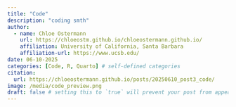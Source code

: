 ```yaml
---
title: "Code"
description: "coding smth"
author:
  - name: Chloe Ostermann
    url: https://chloeostm.github.io/chloeostermann.github.io/
    affiliation: University of California, Santa Barbara
    affiliation-url: https://www.ucsb.edu/ 
date: 06-10-2025
categories: [Code, R, Quarto] # self-defined categories
citation: 
  url: https://chloeostermann.github.io/posts/20250610_post3_code/ 
image: /media/code_preview.png
draft: false # setting this to `true` will prevent your post from appearing on your listing page until you're ready!
---
```



